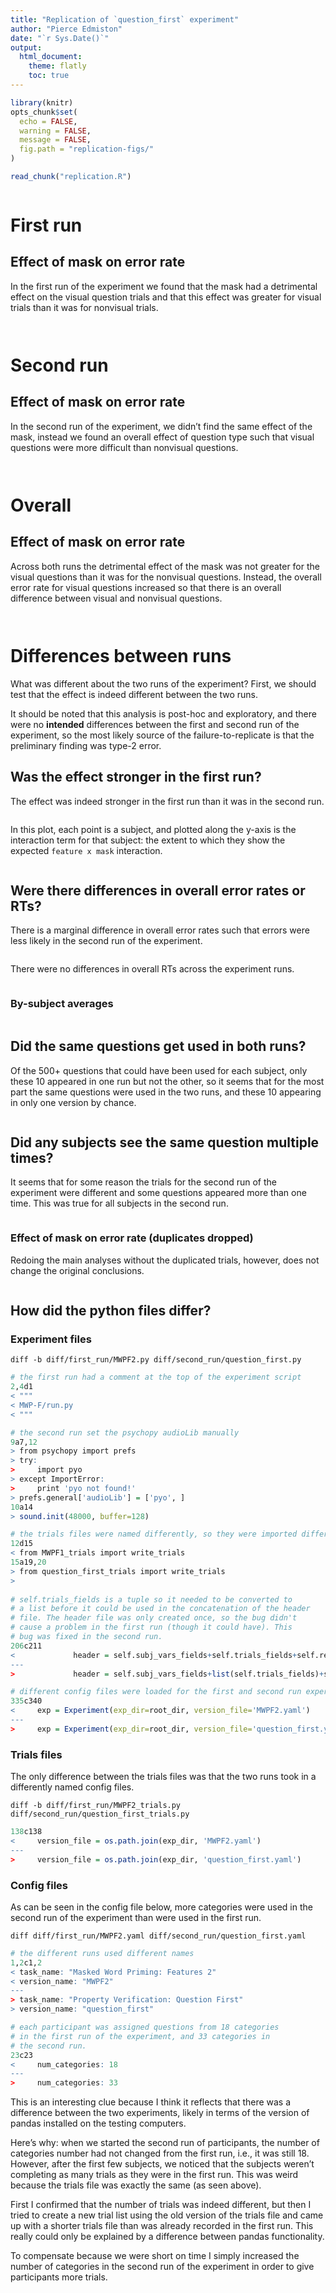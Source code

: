 ```yaml
---
title: "Replication of `question_first` experiment"
author: "Pierce Edmiston"
date: "`r Sys.Date()`"
output:
  html_document:
    theme: flatly
    toc: true
---
```


```r
library(knitr)
opts_chunk$set(
  echo = FALSE,
  warning = FALSE,
  message = FALSE,
  fig.path = "replication-figs/"
)

read_chunk("replication.R")
```

```r
```

# First run

## Effect of mask on error rate

In the first run of the experiment we found that the mask had a detrimental
effect on the visual question trials and that this effect was greater for
visual trials than it was for nonvisual trials.

```r
```

```r
```

# Second run

## Effect of mask on error rate

In the second run of the experiment, we didn't find the same effect of
the mask, instead we found an overall effect of question type such
that visual questions were more difficult than nonvisual questions.

```r
```

```r
```

# Overall

## Effect of mask on error rate

Across both runs the detrimental effect of the mask was not greater
for the visual questions than it was for the nonvisual questions. Instead,
the overall error rate for visual questions increased so that there
is an overall difference between visual and nonvisual questions.

```r
```

```r
```

# Differences between runs

What was different about the two runs of the experiment? First,
we should test that the effect is indeed different between
the two runs.

It should be noted that this analysis is post-hoc and exploratory,
and there were no **intended** differences between the first and
second run of the experiment, so the most likely source of the
failure-to-replicate is that the preliminary finding was type-2 error.

## Was the effect stronger in the first run?

The effect was indeed stronger in the first run than it was in the second run.

```r
```

In this plot, each point is a subject, and plotted along the y-axis is the
interaction term for that subject: the extent to which they show the expected
`feature x mask` interaction.

```r
```

## Were there differences in overall error rates or RTs?

There is a marginal difference in overall error rates such that
errors were less likely in the second run of the experiment.

```r
```

There were no differences in overall RTs across the experiment runs.

```r
```

### By-subject averages

```r
```

## Did the same questions get used in both runs?

Of the 500+ questions that could have been used for each subject,
only these 10 appeared in one run but not the other, so it seems
that for the most part the same questions were used in the two runs,
and these 10 appearing in only one version by chance.

```r
```

## Did any subjects see the same question multiple times?

It seems that for some reason the trials for the second run of the experiment
were different and some questions appeared more than one time. This was true
for all subjects in the second run.

```r
```

### Effect of mask on error rate (duplicates dropped)

Redoing the main analyses without the duplicated trials, however, does not
change the original conclusions.

```r
```

## How did the python files differ?

### Experiment files

`diff -b diff/first_run/MWPF2.py diff/second_run/question_first.py`

```r
# the first run had a comment at the top of the experiment script
2,4d1
< """
< MWP-F/run.py
< """

# the second run set the psychopy audioLib manually
9a7,12
> from psychopy import prefs
> try:
>     import pyo
> except ImportError:
>     print 'pyo not found!'
> prefs.general['audioLib'] = ['pyo', ]
10a14
> sound.init(48000, buffer=128)

# the trials files were named differently, so they were imported differently
12d15
< from MWPF1_trials import write_trials
15a19,20
> from question_first_trials import write_trials
> 
  
# self.trials_fields is a tuple so it needed to be converted to
# a list before it could be used in the concatenation of the header
# file. The header file was only created once, so the bug didn't
# cause a problem in the first run (though it could have). This
# bug was fixed in the second run.
206c211
<             header = self.subj_vars_fields+self.trials_fields+self.resp_fields
---
>             header = self.subj_vars_fields+list(self.trials_fields)+self.resp_fields

# different config files were loaded for the first and second run experiments
335c340
<     exp = Experiment(exp_dir=root_dir, version_file='MWPF2.yaml')
---
>     exp = Experiment(exp_dir=root_dir, version_file='question_first.yaml')
```

### Trials files

The only difference between the trials files was that the two runs took
in a differently named config files.

`diff -b diff/first_run/MWPF2_trials.py diff/second_run/question_first_trials.py`

```r
138c138
<     version_file = os.path.join(exp_dir, 'MWPF2.yaml')
---
>     version_file = os.path.join(exp_dir, 'question_first.yaml')
```

### Config files

As can be seen in the config file below, more categories were used
in the second run of the experiment than were used in the first run.

`diff diff/first_run/MWPF2.yaml diff/second_run/question_first.yaml`

```r
# the different runs used different names
1,2c1,2
< task_name: "Masked Word Priming: Features 2"
< version_name: "MWPF2"
---
> task_name: "Property Verification: Question First"
> version_name: "question_first"

# each participant was assigned questions from 18 categories
# in the first run of the experiment, and 33 categories in
# the second run.
23c23
<     num_categories: 18
---
>     num_categories: 33
```

This is an interesting clue because I think it reflects that there
was a difference between the two experiments, likely in terms of the
version of pandas installed on the testing computers.

Here's why: when we started the second run of participants, the
number of categories number had not changed from the first run,
i.e., it was still 18. However, after the first few subjects,
we noticed that the subjects weren't completing as many trials
as they were in the first run. This was weird because the trials
file was exactly the same (as seen above).

First I confirmed that the number of trials was indeed different,
but then I tried to create a new trial list using the old version
of the trials file and came up with a shorter trials file than
was already recorded in the first run. This really could only
be explained by a difference between pandas functionality.

To compensate because we were short on time I simply increased the number
of categories in the second run of the experiment in order to give
participants more trials.